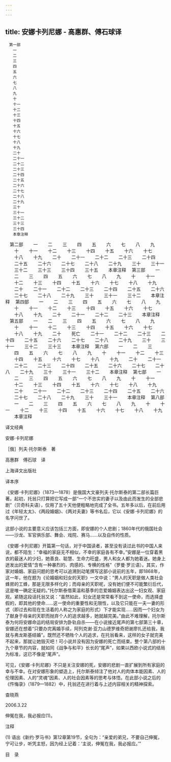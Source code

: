 ```yaml
---
---
---
```

title: 安娜卡列尼娜 - 高惠群、傅石球译
---


```
　第一部
　　一
　　二
　　三
　　四
　　五
　　六
　　七
　　八
　　九
　　十
　　十一
　　十二
　　十三
　　十四
　　十五
　　十六
　　十七
　　十八
　　十九
　　二十
　　二十一
　　二十二
　　二十三
　　二十四
　　二十五
　　二十六
　　二十七
　　二十八
　　二十九
　　三十
　　三十一
　　三十二
　　三十三
　　三十四
　　本章注释
```
　第二部
　　一
　　二
　　三
　　四
　　五
　　六
　　七
　　八
　　九
　　十
　　十一
　　十二
　　十三
　　十四
　　十五
　　十六
　　十七
　　十八
　　十九
　　二十
　　二十一
　　二十二
　　二十三
　　二十四
　　二十五
　　二十六
　　二十七
　　二十八
　　二十九
　　三十
　　三十一
　　三十二
　　三十三
　　三十四
　　三十五
　　本章注释
　第三部
　　一
　　二
　　三
　　四
　　五
　　六
　　七
　　八
　　九
　　十
　　十一
　　十二
　　十三
　　十四
　　十五
　　十六
　　十七
　　十八
　　十九
　　二十
　　二十一
　　二十二
　　二十三
　　二十四
　　二十五
　　二十六
　　二十七
　　二十八
　　二十九
　　三十
　　三十一
　　三十二
　　本章注释
　第四部
　　一
　　二
　　三
　　四
　　五
　　六
　　七
　　八
　　九
　　十
　　十一
　　十二
　　十三
　　十四
　　十五
　　十六
　　十七
　　十八
　　十九
　　二十
　　二十一
　　二十二
　　二十三
　　本章注释
　第五部
　　一
　　二
　　三
　　四
　　五
　　六
　　七
　　八
　　九
　　十
　　十一
　　十二
　　十三
　　十四
　　十五
　　十六
　　十七
　　十八
　　十九
　　二十
　　死亡
　　二十一
　　二十二
　　二十三
　　二十四
　　二十五
　　二十六
　　二十七
　　二十八
　　二十九
　　三十
　　三十一
　　三十二
　　三十三
　　本章注释
　第六部
　　一
　　二
　　三
　　四
　　五
　　六
　　七
　　八
　　九
　　十
　　十一
　　十二
　　十三
　　十四
　　十五
　　十六
　　十七
　　十八
　　十九
　　二十
　　二十一
　　二十二
　　二十三
　　二十四
　　二十五
　　二十六
　　二十七
　　二十八
　　二十九
　　三十
　　三十一
　　三十二
　　本章注释
　第七部
　　一
　　二
　　三
　　四
　　五
　　六
　　七
　　八
　　九
　　十
　　十一
　　十二
　　十三
　　十四
　　十五
　　十六
　　十七
　　十八
　　十九
　　二十
　　二十一
　　二十二
　　二十三
　　二十四
　　二十五
　　二十六
　　二十七
　　二十八
　　二十九
　　三十
　　三十一
　　本章注释
　第八部
　　一
　　二
　　三
　　四
　　五
　　六
　　七
　　八
　　九
　　十
　　十一
　　十二
　　十三
　　十四
　　十五
　　十六
　　十七
　　十八
　　十九
　　本章注释


译文经典


安娜·卡列尼娜

［俄］列夫·托尔斯泰　著

高惠群　傅石球　译





上海译文出版社





译本序


《安娜·卡列尼娜》（1873—1878）是俄国大文豪列夫·托尔斯泰的第二部长篇巨著。起初，托翁只打算把它写成一部“一个不忠实的妻子以及由此而发生的全部悲剧”（贝奇科夫语），仅用了五十天他便粗略地完成了全书。五年多以后，在前后用过《年轻太太》、《两段婚姻》、《两对夫妻》等书名后，它以《安娜·卡列尼娜》的名字问世了。

这部小说的主要意义应该包括三方面，即安娜的个人悲剧；1860年代的俄国社会——沙龙、军官俱乐部、舞会、戏院、赛马……以及自传的性质。

《安娜·卡列尼娜》开篇第一句话，对于中国读者，甚至没有读过此书的中国人来说，都不陌生：“幸福的家庭无不相似，不幸的家庭各有不幸。”安娜是一位穿着黑衣的最迷人的少妇，她善良、聪慧、生命力旺盛，男人和女人都为她着迷。她身上迸发出的爱情“含有一种暴烈的、肉感的、专横的性格”（罗曼·罗兰语）。其实，作家对婚姻、家庭问题的思考可以追溯到动笔撰写这部小说前的五年，即1868年，这一年，他在题为《论婚姻和妇女的天职》一文中说：“男人的天职是做人类社会蜂房的工蜂，那是无限多样化的；而母亲的天职呢，没有她们便不可能繁衍后代，这是唯一确定无疑的。”托尔斯泰借莱温和基季的恋爱婚姻表达出这一妇女观、家庭观。紧随这段话托翁又说：“虽然如此，妇女还是常常看不到这一使命，而选择虚假的，即其他的使命……这一使命的重要性和无限性，以及它只能在一夫一妻的形式（即过去和现在生活着的人称之为家庭的形式）下才能实现……因而一个妇女为了献身于母亲的天职而抛弃个人的追求越多，她就越完美。”由此不难理解，托尔斯泰为何将安娜命运的结局安排为卧轨自杀——在小说接近尾声的第七部第三十章，安娜还在想着“只要办完离婚手续，阿列克谢·亚力山德罗维奇把谢廖扎还给我，我就与弗龙斯基结婚”。既然还不牺牲个人的追求，在托翁看来，这样的女子就完美不起来，那就让她毁灭吧！可小说并没有因为安娜的死亡而结束。整个第八部的十九个章节的内容，就如同《战争与和平》长长的“尾声”，如果以西欧小说式的结局为标准，这已不像是“尾声”。

可见，《安娜·卡列尼娜》不只是关注安娜的死，安娜的悲剧一直扩展到所有家庭的幸与不幸。在对安娜形象的塑造上，托尔斯泰倾注了他对人的肉体本能因素、人的伦理因素、人的“灵魂”因素、人的社会因素等的思考与体悟。在此部小说之后的《忤悔录》（1879—1882）中，托翁还在进行着与上述内容相关的精神探索。



查晓燕

2006.3.22





伸冤在我，我必报应(1)。





注释


(1) 语出《新约·罗马书》第12章第19节，全句为：“亲爱的弟兄，不要自己伸冤，宁可让步，听凭主怒，因为经上记着：‘主说，伸冤在我，我必报应。’”





目　录
